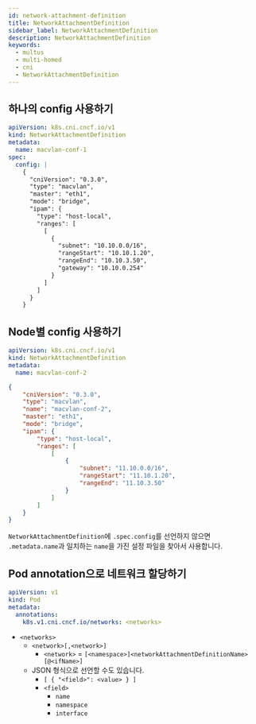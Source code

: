 ```yaml
---
id: network-attachment-definition
title: NetworkAttachmentDefinition
sidebar_label: NetworkAttachmentDefinition
description: NetworkAttachmentDefinition
keywords:
  - multus
  - multi-homed
  - cni
  - NetworkAttachmentDefinition
---
```


## 하나의 config 사용하기

```yaml
apiVersion: k8s.cni.cncf.io/v1
kind: NetworkAttachmentDefinition
metadata:
  name: macvlan-conf-1
spec:
  config: |
    {
      "cniVersion": "0.3.0",
      "type": "macvlan",
      "master": "eth1",
      "mode": "bridge",
      "ipam": {
        "type": "host-local",
        "ranges": [
          [
            {
              "subnet": "10.10.0.0/16",
              "rangeStart": "10.10.1.20",
              "rangeEnd": "10.10.3.50",
              "gateway": "10.10.0.254"
            }
          ]
        ]
      }
    }
```

## Node별 config 사용하기

```yaml
apiVersion: k8s.cni.cncf.io/v1
kind: NetworkAttachmentDefinition
metadata:
  name: macvlan-conf-2
```

```json title="/etc/cni/multus/net.d/macvlan2"
{
	"cniVersion": "0.3.0",
	"type": "macvlan",
	"name": "macvlan-conf-2",
	"master": "eth1",
	"mode": "bridge",
	"ipam": {
		"type": "host-local",
		"ranges": [
			[
				{
					"subnet": "11.10.0.0/16",
					"rangeStart": "11.10.1.20",
					"rangeEnd": "11.10.3.50"
				}
			]
		]
	}
}
```

`NetworkAttachmentDefinition`에 `.spec.config`를 선언하지 않으면 `.metadata.name`과 일치하는 `name`을 가진 설정 파일을 찾아서 사용합니다.

## Pod annotation으로 네트워크 할당하기

```yaml
apiVersion: v1
kind: Pod
metadata:
  annotations:
    k8s.v1.cni.cncf.io/networks: <networks>
```

- `<networks>`
  - `<network>[,<network>]`
    - `<network>` = `[<namespace>]<networkAttachmentDefinitionName>[@<ifName>]`
  - JSON 형식으로 선언할 수도 있습니다.
    - `[ { "<field>": <value> } ]`
    - `<field>`
      - `name`
      - `namespace`
      - `interface`
